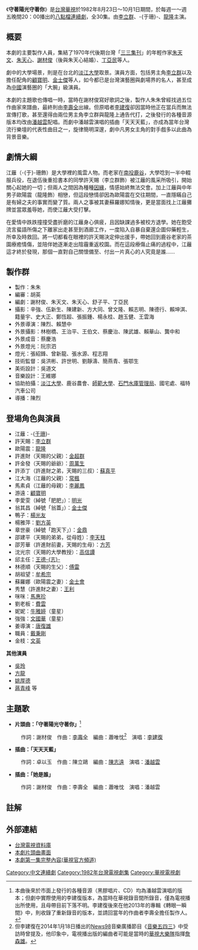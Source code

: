 {{Other uses list|1982年的華視連續劇|2009年由[[明道_(藝人)|明道]]和[[陳喬恩|陳喬恩]]主演的同名中國大陸偶像劇|守着陽光守着你 (2009年電視劇)|2019年同名翻拍的偶像劇|守著陽光守著你 (2019年電視劇)}}
{{電視節目資訊框
| 颜色       = yellow
| 名称       = 守著陽光守著你
| 图片       = 
| 图说       = 
| 类型       = 文藝愛情
| 原创       = 
| 发展       = 
| 导演       = 
| 主持       = 
| 演出       = [[李立群|李立群]]<br>-{[[于珊|于珊]]}-<br>[[龍隆|龍隆]]<br>[[金士傑|金士傑]]<br>[[顧寶明|顧寶明]] 等
| 配音       = 
| 旁白       = 
| 主题曲     = 〈守著陽光守著你〉<br>作詞：[[謝材俊|謝材俊]]<br>作曲：[[李壽全|李壽全]]<br>演唱：[[李建復|李建復]]
| 片头曲     = 
| 片尾曲     = 
| 作曲       = 
| 国家       = {{TWN}}
| 地区       = 
| 语言       = [[台灣國語|國語]]
| 季数       = 
| 系列数     = 
| 辑数       = 
| 集数       = 30
| 每集列表   = 
| 执行製作   = 
| 製作人     = 朱朱
| 監製       = 
| 副製片人   = 
| 共同製片人 = 
| 編劇       = 謝材俊<br>朱天文<br>朱天心<br>舒子平<br>丁亞民
| 编审       = 胡英
| location  = {{TWN}}
| 剪辑       = 
| 外景       = 
| 机位       = 單機作業
| 每集长     = 60分鐘（含[[廣告|廣告]]）
| 频道       = [[中華電視台|中華電視台]]
| 视频制式   = [[NTSC制式|NTSC制式]]
| 音频制式   = 
| first_run = {{TWN}}
| 开始       = {{nowrap begin}}{{start date|1982|8|23}}
| 结束       = {{end date|1982|10|1}}{{nowrap end}}
| 晚于       = 
| 早于       = 
| 相关剧集   = 
| 台湾名称     = 
| 中国大陆名称 = 
| 港澳名称     = 
| 马新名称     = 
| 官方网站   = 
| imdb_id    = 
| tv_com_id  = 
}}
《'''守著陽光守著你'''》是[[台灣|台灣]][[華視|華視]]於1982年8月23日～10月1日期間，於每週一～週五晚間20：00播出的[[八點檔|八點檔]][[連續劇|連續劇]]，全30集。由[[李立群|李立群]]、-{于珊}-、[[龍隆|龍隆]]主演。

==概要==
本劇的主要製作人員，集結了1970年代後期台灣「[[三三集刊|三三集刊]]」的年輕作家[[朱天文|朱天文]]、[[朱天心|朱天心]]、[[謝材俊|謝材俊]]（後與朱天心結婚）、[[丁亞民|丁亞民]]等人。

劇中的大學場景，則是在台北的[[淡江大學|淡江大學]]取景。演員方面，包括男主角[[李立群|李立群]]以及擔任配角的[[顧寶明|顧寶明]]、[[金士傑|金士傑]]等人，如今都已是台灣演藝圈與劇場界的名人，甚至成為[[中國|中國]]演藝圈的「大腕」級演員。

本劇的主題歌也傳唱一時，當時在謝材俊寫好歌詞之後，製作人朱朱曾經找過五位作曲家來譜曲，最終則由[[李壽全|李壽全]]出線。但原唱者[[李建復|李建復]]卻因當時他正在當兵而無法宣傳打歌，甚至還得由兩位男主角李立群與龍隆上通告代打，之後發行的各種音源版本均改由[[潘越雲|潘越雲]]配唱。而劇中潘越雲演唱的插曲「天天天藍」，亦成為當年台灣流行樂壇的代表性曲目之一，旋律簡明深邃，劇中凡男女主角的對手戲多以此曲為背景音樂。

==劇情大綱==
江蘺（-{于}-珊飾）是大學裡的風雲人物。而老家在[[南投縣|南投]][[鹿谷鄉|鹿谷]]，大學唸到一半中輟服兵役，在退伍後重拾書本的同學許天賜（李立群飾）被江蘺的風采所吸引，開始關心起她的一切；但兩人之間因為種種[[因緣|因緣]]，情感始終無法交會。加上江蘺與中年男子歐陽震（龍隆飾）相戀，但這段戀情卻因為歐陽震在交往期間，一直隱瞞自己是有婦之夫的事實而變了質。兩人之事被其妻蘇羅娜知情後，更是當面找上江蘺攤牌並當眾羞辱她，而使江蘺大受打擊。

在愛情中跌跌撞撞受盡折磨的江蘺身心俱疲，且因缺課過多被校方退學。她在飽受流言蜚語所傷之下離家出走甚至到酒廊工作，一度陷入自暴自棄還企圖仰藥輕生，所幸及時救回。將一切都看在眼裡的許天賜決定伸出援手，帶她回到鹿谷老家的茶園療癒情傷，並陪伴她逐漸走出陰霾重返校園。而在這段療傷止痛的過程中，江蘺這才終於發現，那個一直對自己關懷備至、付出一片真心的人究竟是誰……

==製作群==
*製作：朱朱
*編審：胡英
*編劇：謝材俊、朱天文、朱天心、舒子平、丁亞民
*攝影：辛強、伍新生、陳建新、方大同、曾文隆、賴志明、陳德行、賴坤淇、籍量宇、史大正、鄭恆超、張振鍾、楊永桂、趙玉健、王雲海
*外景導演：陳烈、賴慧中
*外景攝影：林樹橋、王治平、王伯文、蔡慶治、陳武雄、賴華山、龔中和
*外景成音：蔡慶浩
*外景燈光：阮宗泗
*燈光：張紹鋒、曾新龍、張水源、程志翔
*技術監督：吳洪彬、許世明、劉靜濤、簡燕青、張鄂生
*美術設計：吳道文
*音樂設計：王維娜
*協助拍攝：[[淡江大學|淡江大學]]、鹿谷農會、[[師範大學|師範大學]]、[[石門水庫管理局|石門水庫管理局]]、國宅處、福特汽車公司
*導播：陳烈

==登場角色與演員==
*江蘺：-{[[于珊|于珊]]}-
*許天賜：[[李立群|李立群]]
*歐陽震：[[龍隆|龍隆]]
*許進財（天賜的父親）：[[金超群|金超群]]
*許金發（天賜的爺爺）：[[周萬生_(台灣演員)|周萬生]]
*許添丁（許進財之弟，天賜的三叔）：[[蘇真平|蘇真平]]
*江大海（江蘺的父親）：[[常楓|常楓]]
*馬素貞（江蘺的母親）：[[李麗鳳|李麗鳳]]
*游遠：[[顧寶明|顧寶明]]
*李愛雯（綽號「肥肥」）：[[明光_(台灣演員)|明光]]
*翁其昌（綽號「翁蓋」）：[[金士傑|金士傑]]
*鴨子：[[楊光友|楊光友]]
*楊雅萍：[[劉方英|劉方英]]
*章世豪（綽號「跑天下」）：[[金鼎|金鼎]]
*邵建平（天賜的弟弟，從母姓）：[[李天柱|李天柱]]
*邵芳華（許進財前妻，天賜的生母）：[[方芳|方芳]]
*沈光宗（天賜的大學教授）：[[高信譚|高信譚]]
*邱主任：[[王德志|王德-{志}-]]
*林德順（天賜的生父）：[[傅雷_(台灣演員)|傅雷]]
*胡祖望：[[牟希宗|牟希宗]]
*蘇羅娜（歐陽震之妻）：[[金士會|金士會]]
*秀慧（許進財之妻）：[[王利_(台灣演員)|王利]]
*咪咪：[[馬惠珍|馬惠珍]]
*劉老板：[[費雲|費雲]]
*妮妮：[[牛雅婷|牛雅婷]]（童星）
*強強：[[文國華|文國華]]（童星）
*姜導演：[[唐復雄|唐復雄]]
*職員：[[戴秉剛|戴秉剛]]
*金枝：[[文英|文英]]

'''其他演員'''
*[[吳玲|吳玲]]
*[[方龍|方龍]]
*[[姚厚德|姚厚德]]
*[[蔣青峰|蔣青峰]] 等

==主題歌==
*'''片頭曲：「守著陽光守著你」'''<ref>本曲後來於市面上發行的各種音源（黑膠唱片、CD）均為潘越雲演唱的版本；但劇中實際使用的李建復版本，為當時在華視錄音間所錄音，僅為電視播出所使用，且母帶目前下落不明。李建復後來在他2013年的專輯《轉眼一瞬間》中，則收錄了重新錄音的版本，並請回當年的作曲者李壽全擔任製作人。</ref>
:作詞：謝材俊　作曲：[[李壽全|李壽全]]　編曲：蕭唯忱<ref>但李建復在2014年1月18日播出的[[News98|News98]]音樂廣播節目《[[音樂五四三|音樂五四三]]》中受訪時曾提及，他印象中，電視播出版的編曲者可能是當時的[[華視大樂隊|華視大樂隊]]指揮[[詹森雄|詹森雄]]。</ref>　演唱：[[李建復|李建復]]
*'''插曲：「天天天藍」'''
:作詞：卓以玉　作曲：陳立鷗　編曲：[[陳志遠|陳志遠]]　演唱：[[潘越雲|潘越雲]]
*'''插曲：「她是誰」'''
:作詞：謝材俊　作曲：李壽全　編曲：蕭唯忱　演唱：潘越雲

==註解==
<div class="references-small">
<references />
</div>

==外部連結==
*[http://tv.nccu.edu.tw/radioProgram_preview.htm?PROGRAMNAME=%A6u%B5%DB%B6%A7%A5%FA%A6u%B5%DB%A7A&STATION=B5D8%B5%F8&YEAR=1964&MONTH=1&DAY=1&YEAR2=2002&MONTH2=12&DAY2=31&CATALOG=&COUNTRY=&Login=%ACd%B8%DF 台灣電視資料庫]{{dead link|date=2017年12月 |bot=InternetArchiveBot |fix-attempted=yes }}
*[http://www.youtube.com/watch?v=-0cNDASu1VA&list=UUSx8rZHSzn5F-5COJZRilUw&index=4 本劇片頭曲畫面]
*[https://www.youtube.com/watch?v=Auaz1y0BFWo 本劇第一集完整內容(華視官方頻道)]

[[Category:中文連續劇|Category:中文連續劇]]
[[Category:1982年台灣電視劇集|Category:1982年台灣電視劇集]]
[[Category:華視電視劇|Category:華視電視劇]]